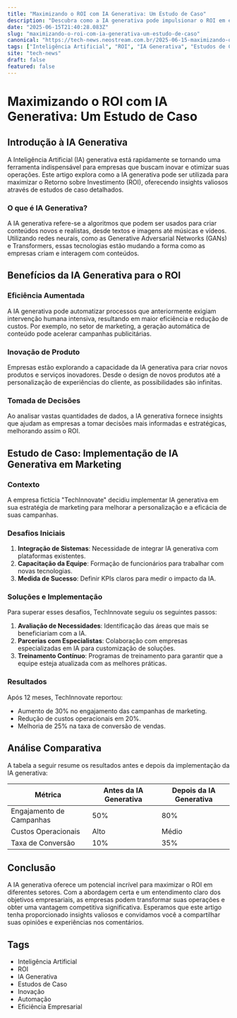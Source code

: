 ```yaml
---
title: "Maximizando o ROI com IA Generativa: Um Estudo de Caso"
description: "Descubra como a IA generativa pode impulsionar o ROI em estratégias empresariais através de estudos de caso detalhados."
date: "2025-06-15T21:40:28.083Z"
slug: "maximizando-o-roi-com-ia-generativa-um-estudo-de-caso"
canonical: "https://tech-news.neostream.com.br/2025-06-15-maximizando-o-roi-com-ia-generativa-um-estudo-de-caso"
tags: ["Inteligência Artificial", "ROI", "IA Generativa", "Estudos de Caso", "Inovação", "Automação", "Eficiência Empresarial"]
site: "tech-news"
draft: false
featured: false
---
```


# Maximizando o ROI com IA Generativa: Um Estudo de Caso

## Introdução à IA Generativa

A Inteligência Artificial (IA) generativa está rapidamente se tornando uma ferramenta indispensável para empresas que buscam inovar e otimizar suas operações. Este artigo explora como a IA generativa pode ser utilizada para maximizar o Retorno sobre Investimento (ROI), oferecendo insights valiosos através de estudos de caso detalhados.

### O que é IA Generativa?

A IA generativa refere-se a algoritmos que podem ser usados para criar conteúdos novos e realistas, desde textos e imagens até músicas e vídeos. Utilizando redes neurais, como as Generative Adversarial Networks (GANs) e Transformers, essas tecnologias estão mudando a forma como as empresas criam e interagem com conteúdos.

## Benefícios da IA Generativa para o ROI

### Eficiência Aumentada

A IA generativa pode automatizar processos que anteriormente exigiam intervenção humana intensiva, resultando em maior eficiência e redução de custos. Por exemplo, no setor de marketing, a geração automática de conteúdo pode acelerar campanhas publicitárias.

### Inovação de Produto

Empresas estão explorando a capacidade da IA generativa para criar novos produtos e serviços inovadores. Desde o design de novos produtos até a personalização de experiências do cliente, as possibilidades são infinitas.

### Tomada de Decisões

Ao analisar vastas quantidades de dados, a IA generativa fornece insights que ajudam as empresas a tomar decisões mais informadas e estratégicas, melhorando assim o ROI.

## Estudo de Caso: Implementação de IA Generativa em Marketing

### Contexto

A empresa fictícia "TechInnovate" decidiu implementar IA generativa em sua estratégia de marketing para melhorar a personalização e a eficácia de suas campanhas.

### Desafios Iniciais

1. **Integração de Sistemas**: Necessidade de integrar IA generativa com plataformas existentes.
2. **Capacitação da Equipe**: Formação de funcionários para trabalhar com novas tecnologias.
3. **Medida de Sucesso**: Definir KPIs claros para medir o impacto da IA.

### Soluções e Implementação

Para superar esses desafios, TechInnovate seguiu os seguintes passos:

1. **Avaliação de Necessidades**: Identificação das áreas que mais se beneficiariam com a IA.
2. **Parcerias com Especialistas**: Colaboração com empresas especializadas em IA para customização de soluções.
3. **Treinamento Contínuo**: Programas de treinamento para garantir que a equipe esteja atualizada com as melhores práticas.

### Resultados

Após 12 meses, TechInnovate reportou:

- Aumento de 30% no engajamento das campanhas de marketing.
- Redução de custos operacionais em 20%.
- Melhoria de 25% na taxa de conversão de vendas.

## Análise Comparativa

A tabela a seguir resume os resultados antes e depois da implementação da IA generativa:

| Métrica                  | Antes da IA Generativa | Depois da IA Generativa |
|--------------------------|------------------------|-------------------------|
| Engajamento de Campanhas | 50%                    | 80%                     |
| Custos Operacionais      | Alto                   | Médio                   |
| Taxa de Conversão        | 10%                    | 35%                     |

## Conclusão

A IA generativa oferece um potencial incrível para maximizar o ROI em diferentes setores. Com a abordagem certa e um entendimento claro dos objetivos empresariais, as empresas podem transformar suas operações e obter uma vantagem competitiva significativa. Esperamos que este artigo tenha proporcionado insights valiosos e convidamos você a compartilhar suas opiniões e experiências nos comentários.

## Tags
- Inteligência Artificial
- ROI
- IA Generativa
- Estudos de Caso
- Inovação
- Automação
- Eficiência Empresarial
